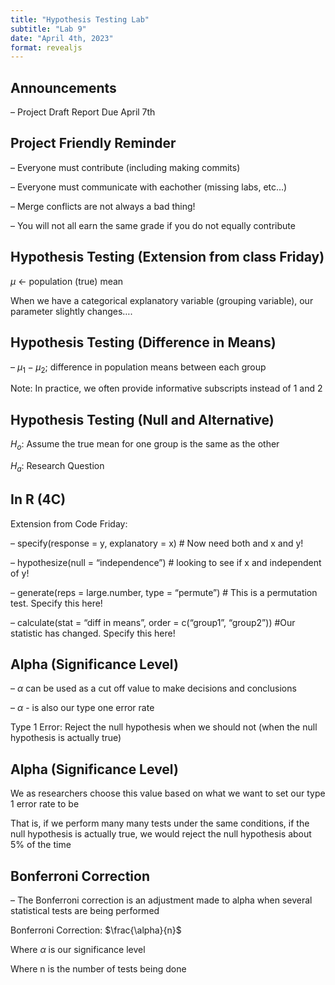 ```yaml
---
title: "Hypothesis Testing Lab"
subtitle: "Lab 9"
date: "April 4th, 2023"
format: revealjs
---
```


## Announcements

-- Project Draft Report Due April 7th 

## Project Friendly Reminder 

-- Everyone must contribute (including making commits)

-- Everyone must communicate with eachother (missing labs, etc...)

-- Merge conflicts are not always a bad thing! 

-- You will not all earn the same grade if you do not equally contribute 

## Hypothesis Testing (Extension from class Friday)

$\mu$ <- population (true) mean

When we have a categorical explanatory variable (grouping variable), our parameter slightly changes.... 


## Hypothesis Testing (Difference in Means)

-- $\mu_1 - \mu_2$; difference in population means between each group 

Note: In practice, we often provide informative subscripts instead of 1 and 2


## Hypothesis Testing (Null and Alternative)

$H_o$: Assume the true mean for one group is the same as the other 

$H_a$: Research Question 

## In R (4C){.smaller}

Extension from Code Friday: 

-- specify(response = y, explanatory = x) # Now need both and x and y!

-- hypothesize(null = "independence") # looking to see if x and independent of y!

-- generate(reps = large.number, type = "permute") # This is a permutation test. Specify this here! 

--  calculate(stat = "diff in means", order = c("group1", "group2")) #Our statistic has changed. Specify this here!


## Alpha (Significance Level)

-- $\alpha$ can be used as a cut off value to make decisions and conclusions 

-- $\alpha$ - is also our type one error rate 

Type 1 Error: Reject the null hypothesis when we should not (when the null hypothesis is actually true)


## Alpha (Significance Level)

We as researchers choose this value based on what we want to set our type 1 error rate to be 

That is, if we perform many many tests under the same conditions, if the null hypothesis is actually true, we would reject the null hypothesis about 5% of the time

## Bonferroni Correction

-- The Bonferroni correction is an adjustment made to alpha when several statistical tests are being performed

Bonferroni Correction: $\frac{\alpha}{n}$

Where $\alpha$ is our significance level 

Where n is the number of tests being done


